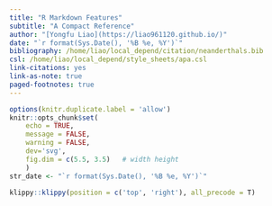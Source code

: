 ```yaml
---
title: "R Markdown Features"
subtitle: "A Compact Reference"
author: "[Yongfu Liao](https://liao961120.github.io/)"
date: "`r format(Sys.Date(), '%B %e, %Y')`"
bibliography: /home/liao/local_depend/citation/neanderthals.bib
csl: /home/liao/local_depend/style_sheets/apa.csl
link-citations: yes
link-as-note: true
paged-footnotes: true
---
```


```r
options(knitr.duplicate.label = 'allow')
knitr::opts_chunk$set(
	echo = TRUE,
	message = FALSE,
	warning = FALSE,
	dev='svg',
	fig.dim = c(5.5, 3.5)   # width height
	)
str_date <- "`r format(Sys.Date(), '%B %e, %Y')`"
```

```r
klippy::klippy(position = c('top', 'right'), all_precode = T)
```


